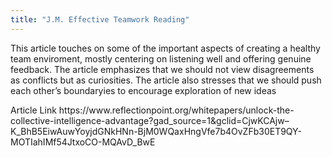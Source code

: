 ```yaml
---
title: "J.M. Effective Teamwork Reading"
---
```


This article touches on some of the important aspects of creating a healthy team enviroment, mostly centering on listening well and offering genuine feedback. The article emphasizes that we should not view disagreements as conflicts but as curiosities. The article also stresses that we should push each other's boundaryies to encourage exploration of new ideas


Article Link
https://www.reflectionpoint.org/whitepapers/unlock-the-collective-intelligence-advantage?gad_source=1&gclid=CjwKCAjw--K_BhB5EiwAuwYoyjdGNkHNn-BjM0WQaxHngVfe7b4OvZFb30ET9QY-MOTIahIMf54JtxoCO-MQAvD_BwE
